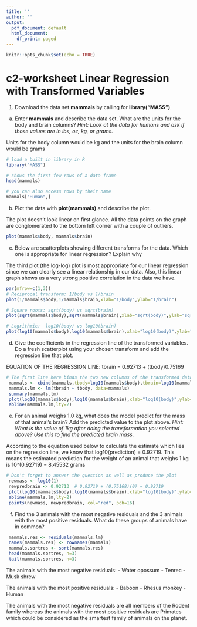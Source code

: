 ```yaml
---
title: ''
author: ''
output:
  pdf_document: default
  html_document:
    df_print: paged
---
```

```r
knitr::opts_chunk$set(echo = TRUE)
```

# c2-worksheet Linear Regression with Transformed Variables

1. Download  the data set **mammals** by calling for **library("MASS")**
a. Enter **mammals** and describe the data set.  What are the units for the body and brain columns?  *Hint:  Look at the data for humans and ask if those values are in lbs, oz, kg, or grams.*

Units for the body column would be kg and the units for the brain column would be grams

```r
# load a built in library in R
library("MASS")

# shows the first few rows of a data frame
head(mammals)

# you can also access rows by their name
mammals["Human",]
```

b. Plot the data with **plot(mammals)** and describe the plot.

The plot doesn't look linear on first glance. All the data points on the graph are conglomerated to the bottom left corner with a couple of outliers.

```r
plot(mammals$body, mammals$brain)
```

c. Below are scatterplots showing different transforms for the data.  Which one is appropriate for linear regression?  Explain why

The third plot (the log-log) plot is most appropriate for our linear regression since we can clearly see a linear relationship in our data. Also, this linear graph shows us a very strong positive correlation in the data we have.

```r
par(mfrow=c(1,3))
# Reciprocal transform: 1/body vs 1/brain
plot(1/mammals$body,1/mammals$brain,xlab="1/body",ylab="1/brain")

# Square roots: sqrt(body) vs sqrt(brain)
plot(sqrt(mammals$body),sqrt(mammals$brain),xlab="sqrt(body)",ylab="sqrt(brain)")

# Logrithmic:  log10(body) vs log10(brain)
plot(log10(mammals$body),log10(mammals$brain),xlab="log10(body)",ylab="log10(brain)")
```

d. Give the coefficients in the regression line of the transformed variables.  Do a fresh scatterplot using your chosen transform and add the regression line that plot.

EQUATION OF THE REGRESSION LINE: tbrain = 0.92713 + (tbody)0.75169

```r
# The first line here binds the two new columns of the transformed data to the mammals data 
 mammals <- cbind(mammals,tbody=log10(mammals$body),tbrain=log10(mammals$brain))
 mammals.lm <- lm(tbrain ~ tbody, data=mammals)
 summary(mammals.lm)
 plot(log10(mammals$body),log10(mammals$brain),xlab="log10(body)",ylab="log10(brain)")
 abline(mammals.lm,lty=2)
```

e. For an animal weighs 1.0 kg, what does the model predict for the mass of that animal's brain?  Add the predicted value to the plot above. *Hint: What is the value of 1kg after doing the transformation you selected above? Use this to find the predicted brain mass.*

According to the equation used below to calculate the estimate which lies on the regression line, we know that log10(prediction) = 0.92719. This means the estimated prediction for the weight of an animal that weighs 1 kg is 10^(0.92719) = 8.45532 grams

```r
# Don't forget to answer the question as well as produce the plot
 newmass <- log10(1)
 newpredbrain <- 0.92713  # 0.92719 + (0.75168)(0) = 0.92719
 plot(log10(mammals$body),log10(mammals$brain),xlab="log10(body)",ylab="log10(brain)")
 abline(mammals.lm,lty=2)
 points(newmass, newpredbrain, col="red", pch=16)
```


f. Find the 3 animals with the most negative residuals and the 3 animals with the most positive residuals. What do these groups of animals have in common?

```r
 mammals.res <- residuals(mammals.lm)
 names(mammals.res) <- rownames(mammals)
 mammals.sortres <- sort(mammals.res)
 head(mammals.sortres, n=3)
 tail(mammals.sortres, n=3)
```
The animals with the most negative residuals:
- Water opossum   - Tenrec   - Musk shrew

The animals with the most positive residuals:
- Baboon   - Rhesus monkey   - Human

The animals with the most negative residuals are all members of the Rodent family whereas the animals with the most positive residuals are Primates which could be considered as the smartest family of animals on the planet.


















